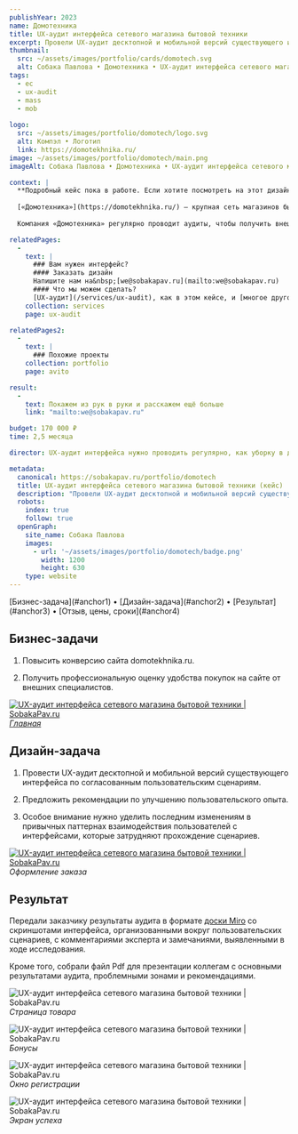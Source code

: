 ```yaml
---
publishYear: 2023
name: Домотехника
title: UX-аудит интерфейса сетевого магазина бытовой техники
excerpt: Провели UX-аудит десктопной и мобильной версий существующего интерфейса по согласованным пользовательским сценариям.
thumbnail:
  src: ~/assets/images/portfolio/cards/domotech.svg
  alt: Собака Павлова • Домотехника • UX-аудит интерфейса сетевого магазина бытовой техники
tags:
  - ec
  - ux-audit
  - mass
  - mob
  
logo:
  src: ~/assets/images/portfolio/domotech/logo.svg
  alt: Компэл • Логотип
  link: https://domotekhnika.ru/
image: ~/assets/images/portfolio/domotech/main.png
imageAlt: Собака Павлова • Домотехника • UX-аудит интерфейса сетевого магазина бытовой техники

context: |
  **Подробный кейс пока в работе. Если хотите посмотреть на этот дизайн в деталях, пишите нам на [we@sobakapav.ru](mailto:we@sobakapav.ru)**
  
  [«Домотехника»](https://domotekhnika.ru/) — крупная сеть магазинов бытовой техники, конкурент DNS и «Эльдорадо» на Дальнем востоке.
  
  Компания «Домотехника» регулярно проводит аудиты, чтобы получить внешнюю оценку существующих решений и рекомендации для развития.

relatedPages:
  -
    text: |
      ### Вам нужен интерфейс?
      #### Заказать дизайн
      Напишите нам на&nbsp;[we@sobakapav.ru](mailto:we@sobakapav.ru) 
      #### Что мы можем сделать?
      [UX-аудит](/services/ux-audit), как в этом кейсе, и [многое другое](/services). 
    collection: services
    page: ux-audit

relatedPages2:
  -
    text: |
      ### Похожие проекты
    collection: portfolio
    page: avito

result:
  -
    text: Покажем из рук в руки и расскажем ещё больше
    link: "mailto:we@sobakapav.ru"

budget: 170 000 ₽
time: 2,5 месяца

director: UX-аудит интерфейса нужно проводить регулярно, как уборку в доме. С той же целью.

metadata:
  canonical: https://sobakapav.ru/portfolio/domotech
  title: UX-аудит интерфейса сетевого магазина бытовой техники (кейс)
  description: "Провели UX-аудит десктопной и мобильной версий существующего интерфейса по согласованным пользовательским сценариям."
  robots:
    index: true
    follow: true
  openGraph:
    site_name: Собака Павлова
    images:
      - url: '~/assets/images/portfolio/domotech/badge.png'
        width: 1200
        height: 630
    type: website
---
```


<TOC>
[Бизнес-задача](#anchor1) • [Дизайн-задача](#anchor2) • [Результат](#anchor3) • [Отзыв, цены, сроки](#anchor4)
</TOC>

## <a name="anchor1" />Бизнес-задачи

1. Повысить конверсию сайта domotekhnika.ru.

2. Получить профессиональную оценку удобства покупок на сайте от внешних специалистов.

<a href="/images/portfolio/domotech/20.png" target="_blank">![UX-аудит интерфейса сетевого магазина бытовой техники | SobakaPav.ru](~/assets/images/portfolio/domotech/2.png)
_Главная_

## <a name="anchor2" />Дизайн-задача

1. Провести UX-аудит десктопной и мобильной версий существующего интерфейса по согласованным пользовательским сценариям. 

2. Предложить рекомендации по улучшению пользовательского опыта.

3. Особое внимание нужно уделить последним изменениям в привычных паттернах взаимодействия пользователей с интерфейсами, которые затрудняют прохождение сценариев.

<a href="/images/portfolio/domotech/1.png" target="_blank">![UX-аудит интерфейса сетевого магазина бытовой техники | SobakaPav.ru](~/assets/images/portfolio/domotech/1.png)</a>
_Оформление заказа_

## <a name="anchor3" />Результат

Передали заказчику результаты аудита в формате [доски Miro](https://miro.com/app/board/uXjVNd6VmGQ=/) со скриншотами интерфейса, организованными вокруг пользовательских сценариев, с комментариями эксперта и замечаниями, выявленными в ходе исследования.

Кроме того, собрали файл Pdf для презентации коллегам с основными результатами аудита, проблемными зонами и рекомендациями.

![UX-аудит интерфейса сетевого магазина бытовой техники | SobakaPav.ru](~/assets/images/portfolio/domotech/3.png)
_Страница товара_

![UX-аудит интерфейса сетевого магазина бытовой техники | SobakaPav.ru](~/assets/images/portfolio/domotech/4.png)
_Бонусы_

![UX-аудит интерфейса сетевого магазина бытовой техники | SobakaPav.ru](~/assets/images/portfolio/domotech/5.png)
_Окно регистрации_

![UX-аудит интерфейса сетевого магазина бытовой техники | SobakaPav.ru](~/assets/images/portfolio/domotech/6.png)
_Экран успеха_

## <a name="anchor4" />
